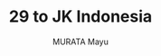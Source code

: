 ---
title       : 29 to JK Indonesia
deskripsi   : Middle school left Uka Ishimori with nothing but scars - the quiet looks, stares, and whispers from her
                            classmates made her feel like she was invisible. But, thanks to a chance encounter with a boy with
                            lemon-colored hair, she decides to change herself and make a fresh start in high school. Now in high school,
                            Uka is determined to finally make friends and get a boyfriend!
author      : MURATA Mayu
genre       : Comedy, Drama
status      : Ongoing
type        : Manga
image       : https://i0.wp.com/www.maid.my.id/wp-content/uploads/2018/07/29-to-JK-Bahasa-Indonesia.jpg
project     : Yes
rilis       : 2024
---